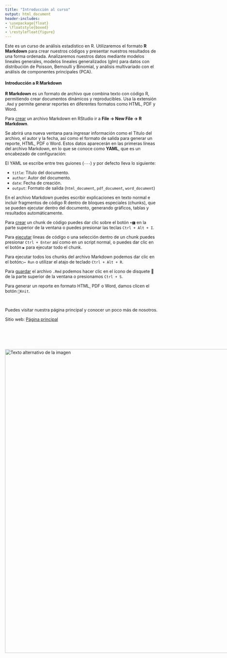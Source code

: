 ---
title: "Introducción al curso"
output: html_document
header-includes:
- \usepackage{float}
- \floatstyle{boxed}
- \restylefloat{figure}
---

Este es un curso de análisis estadístico en R. Utilizaremos el formato **R Markdown** para crear nuestros códigos y presentar nuestros resultados de una forma ordenada. Analizaremos nuestros datos mediante modelos lineales generales, modelos lineales generalizados (glm) para datos con distribución de Poisson, Bernoulli y Binomial, y análisis multivariado con el análisis de componentes principales (PCA).

#### Introducción a R Markdown

**R Markdown** es un formato de archivo que combina texto con código R, permitiendo crear documentos dinámicos y reproducibles. Usa la extensión `.Rmd` y permite generar reportes en diferentes formatos como HTML, PDF y Word.

Para <ins>crear</ins> un archivo Markdown en RStudio ir a **File → New File → R Markdown**.

Se  abrirá una nueva ventana para ingresar información como el Título del archivo, el autor y la fecha, así como el formato de salida para generar un reporte, HTML, PDF o Word. Estos datos aparecerán en las primeras líneas del archivo Markdown, en lo que se conoce como **YAML**, que es un encabezado de configuración:

El YAML se escribe entre tres guiones (`---`) y por defecto lleva lo siguiente:

- `title`: Título del documento.
- `author`: Autor del documento.
- `date`: Fecha de creación.
- `output`: Formato de salida (`html_document`, `pdf_document`, `word_document`)

En el archivo Markdown puedes escribir explicaciones en texto normal e incluir fragmentos de código R dentro de bloques especiales (chunks), que se pueden ejecutar dentro del documento, generando gráficos, tablas y resultados automáticamente.

Para <ins>crear</ins> un chunk de código puedes dar clic sobre el botón `+🅲` en la parte superior de la ventana o puedes presionar las teclas `Ctrl + Alt + I`.

Para <ins>ejecutar</ins> líneas de código o una selección dentro de un chunk puedes presionar `Ctrl + Enter` así como en un script normal, o puedes dar clic en el botón `▶` para ejecutar todo el chunk.

Para ejecutar todos los chunks del archivo Markdown podemos dar clic en el botón`▢→ Run`  o utilizar el atajo de teclado `Ctrl + Alt + R`.

Para <ins>guardar</ins> el archivo `.Rmd` podemos hacer clic en el ícono de disquete 💾 de la parte superior de la ventana o presionamos `Ctrl + S`.

Para generar un reporte en formato HTML, PDF o Word, damos clicen el botón `🧶Knit`.

<br>

Puedes visitar nuestra página principal y conocer un poco más de nosotros.

Sitio web: [Página principal](https://www.hnbiology.org/)

<br>

<br>


<div style="display:flex; align-items:center;">
  <img src="Imagenes/HNBI_LOGO2.jpeg" alt="Texto alternativo de la imagen" style="width:1000px;">
</div>
